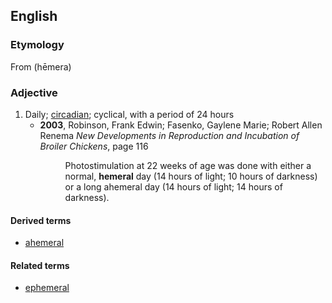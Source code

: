 ==English==
===Etymology===
From {{AGr.}} '''{{polytonic|[[ήμερ]]}}''' (hēmera)

===Adjective===
{{en-adj}}
# Daily; [[circadian]]; cyclical, with a period of 24 hours
#*'''2003''', Robinson, Frank Edwin; Fasenko, Gaylene Marie; Robert Allen Renema ''New Developments in Reproduction and Incubation of Broiler Chickens'', page 116
#*:Photostimulation at 22 weeks of age was done with either a normal, '''hemeral''' day (14 hours of light; 10 hours of darkness) or a long ahemeral day (14 hours of light; 14 hours of darkness).

====Derived terms====
*[[ahemeral]]

====Related terms====
*[[ephemeral]]